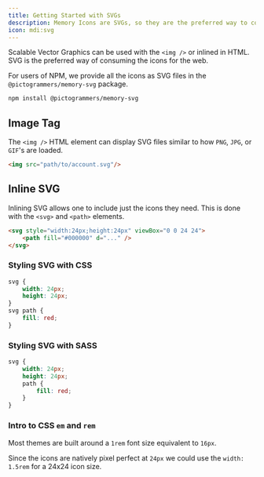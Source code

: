 ```yaml
---
title: Getting Started with SVGs
description: Memory Icons are SVGs, so they are the preferred way to consume the icons.
icon: mdi:svg
---
```


Scalable Vector Graphics can be used with the `<img />` or inlined in HTML. SVG is the preferred way of consuming the icons for the web.

For users of NPM, we provide all the icons as SVG files in the `@pictogrammers/memory-svg` package.

```bash
npm install @pictogrammers/memory-svg
```

## Image Tag

The `<img />` HTML element can display SVG files similar to how `PNG`, `JPG`, or `GIF`'s are loaded.

```html
<img src="path/to/account.svg"/>
```

## Inline SVG

Inlining SVG allows one to include just the icons they need. This is done with the `<svg>` and `<path>` elements.

```html
<svg style="width:24px;height:24px" viewBox="0 0 24 24">
    <path fill="#000000" d="..." />
</svg>
```

### Styling SVG with CSS

```css
svg {
    width: 24px;
    height: 24px;
}
svg path {
    fill: red;
}
```

### Styling SVG with SASS

```scss
svg {
    width: 24px;
    height: 24px;
    path {
        fill: red;
    }
}
```

### Intro to CSS `em` and `rem`

Most themes are built around a `1rem` font size equivalent to `16px`.

Since the icons are natively pixel perfect at `24px` we could use the `width: 1.5rem` for a 24x24 icon size.
